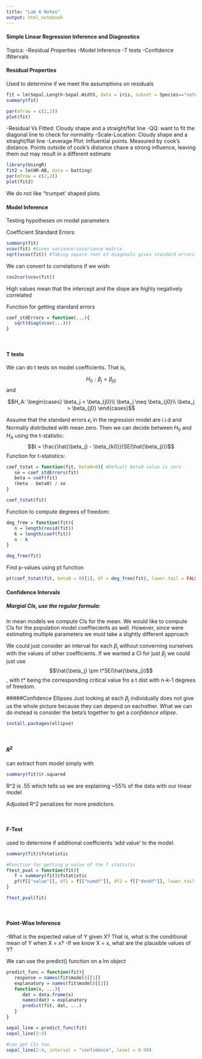 ```yaml
---
title: "Lab 6 Notes"
output: html_notebook
---
```


#### Simple Linear Regression Inference and Diagnostics

Topics:
-Residual Properties
-Model Inference
-T tests
-Confidence INtervals


#### Residual Properties

Used to determine if we meet the assumptions on residuals
```r
fit = lm(Sepal.Length~Sepal.Width, data = iris, subset = Species=="setosa")
summary(fit)

par(mfrow = c(2,2))
plot(fit)
```
-Residual Vs Fitted: Cloudy shape and a straight/flat line
-QQ: want to fit the diagonal line to check for normality
-Scale-Location: Cloudy shape and a straight/flat line
-Leverage Plot: Influential points. Measured by cook's distance. Points outside of cook's distance chave a strong influence, leaving them out may result in a different estimate


```r
library(UsingR)
fit2 = lm(HR~AB, data = batting)
par(mfrow = c(2,2))
plot(fit2)
```
We do not like "trumpet' shaped plots.
</br>

#### Model Inference
Testing hypotheses on model parameters

Coefficient Standard Errors:
```r
summary(fit)
vcov(fit) #Gives variance-covariance matrix
sqrt(vcov(fit)) #Taking square root of diagonals gives standard errors
```

We can convert to correlations if we wish:
```r
cov2cor(vcov(fit))
```
High values mean that the intercept and the slope are highly negatively correlated

Function for getting standard errors
```r
coef_stdErrors = function(...){
   sqrt(diag(vcov(...)))
}
```

</br>

#### T tests
We can do t tests on model coefficients.
That is,

$$H_0: \beta_j = \beta_{j0}$$
and

$$H_A: \begin{cases}
\beta_j < \beta_{j0}\\
\beta_j \neq \beta_{j0}\\
\beta_j > \beta_{j0}
\end{cases}$$


Assume that the standard errors $\epsilon_i$ in the regression model are i.i.d and Normally distributed with mean zero. Then we can decide between $H_0$ and $H_A$ using the t-statistic:
$$t = \frac{\hat{\beta_j} - \beta_{k0}}{SE(\hat{\beta_j})}$$
Function for t-statistics:
```r
coef_tstat = function(fit, beta0=0){ #Defualt beta0 value is zero
   se = coef_stdErrors(fit)
   beta = coef(fit)
   (beta - beta0) / se
}

coef_tstat(fit)
```

Function to compute degrees of freedom:
```r
deg_free = function(fit){
   n = length(resid(fit))
   k = length(coef(fit))
   n - k
}

deg_free(fit)
```

Find p-values using pt function
```r
pt(coef_tstat(fit, beta0 = 0)[1], df = deg_free(fit), lower.tail = FALSE)
```


#### Confidence Intervals
##### Margial CIs, use the regular formula:
In mean models we compute CIs for the mean. We would like to compute CIs for the population model coeffiecients as well. However, since were estimating multiple parameters we must take a slightly different approach

We could just consider an interval for each $\beta_j$ without converning ourselves with the values of other coefficients. If we wanted a CI for just $\beta_j$ we could just use $$\hat{\beta_j} \pm t*SE(\hat{\beta_j})$$, with t* being the corresponding critical value fro a t dist with n-k-1 degrees of freedom.

#####Confidence Ellipses
Just looking at each $\beta_j$ individually does not give us the whole picture because they can depend on eachother. What we can do instead is consider the beta's together to get a *confidence ellipse*.
```r
install.packages(ellipse)
```
</br>

#### $R^2$
can extract from model simply with
```r
summary(fit)$r.squared
```
R^2 is .55 which tells us we are explaining ~55% of the data with our linear model

Adjusted R^2 penalizes for more predictors.


</br>

#### F-Test
used to determine if additional coefficients 'add value' to the model.
```r
summary(fit)$fstatistic
```

```r
#Function for getting p value of the f statistic
ftest_pval = function(fit){
   f = summary(fit)$fstatistic
   pf(f[["value"]], df1 = f[["numdf"]], df2 = f[["dendf"]], lower.tail = FALSE)
}

ftest_pval(fit)
```
</br>

#### Point-Wise Inference
-What is the expected value of Y given X? That is, what is the conditional mean of Y when X = x?
-If we know X = x, what are the plausible values of Y?

We can use the predict() function on a lm object

```r
predict_func = function(fit){
   response = names(fit$model)[[1]]
   explanatory = names(fit$model)[[2]]
   function(x, ...){
      dat = data.frame(x)
      names(dat) = explanatory
      predict(fit, dat, ...)
   }
}

sepal_line = predict_func(fit)
sepal_line(2:4)

#can get CIs too
sepal_line(2:4, interval = "confidence", level = 0.99)
```




